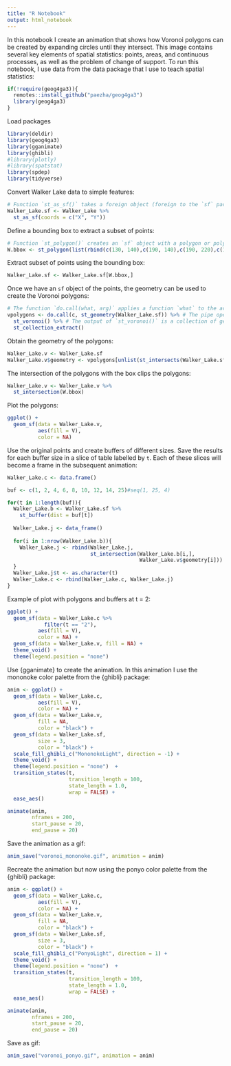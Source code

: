 ```yaml
---
title: "R Notebook"
output: html_notebook
---
```


In this notebook I create an animation that shows how Voronoi polygons can be created by expanding circles until they intersect. This image contains several key elements of spatial statistics: points, areas, and continuous processes, as well as the problem of change of support. To run this notebook, I use data from the data package that I use to teach spatial statistics:
```r
if(!require(geog4ga3)){
  remotes::install_github("paezha/geog4ga3")
  library(geog4ga3)
}
```

Load packages
```r
library(deldir)
library(geog4ga3)
library(gganimate)
library(ghibli)
#library(plotly)
#library(spatstat)
library(spdep)
library(tidyverse)
```
Convert Walker Lake data to simple features:
```r
# Function `st_as_sf()` takes a foreign object (foreign to the `sf` package) and converts it into a simple features object. If the foreign object is points, the coordinates can be named by means of the argument `coords`. 
Walker_Lake.sf <- Walker_Lake %>% 
  st_as_sf(coords = c("X", "Y"))
```

Define a bounding box to extract a subset of points:
```r
# Function `st_polygon()` creates an `sf` object with a polygon or polygons. In this case, we create a single polygon, a rectangle with corners given by the coordinates in the function. 
W.bbox <- st_polygon(list(rbind(c(130, 140),c(190, 140),c(190, 220),c(130, 220),c(130, 140))))
```

Extract subset of points using the bounding box:
```r
Walker_Lake.sf <- Walker_Lake.sf[W.bbox,]
```

Once we have an `sf` object of the points, the geometry can be used to create the Voronoi polygons:
```r
# The function `do.call(what, arg)` applies a function `what` to the argument `arg`. In this case, we extract the geometry of the `sf` object (i.e., the coordinates of the points) and apply the function `c()` to concatenate the coordinates to obtain a MULTIPOINT object.   
vpolygons <- do.call(c, st_geometry(Walker_Lake.sf)) %>% # The pipe operator passes the MuLTIPOINT object to function `st_voronoi()`
  st_voronoi() %>% # The output of `st_voronoi()` is a collection of geometries, which we pass to the following function for extraction.
  st_collection_extract()
```

Obtain the geometry of the polygons:
```r
Walker_Lake.v <- Walker_Lake.sf
Walker_Lake.v$geometry <- vpolygons[unlist(st_intersects(Walker_Lake.sf, vpolygons))] 
```

The intersection of the polygons with the box clips the polygons:
```r
Walker_Lake.v <- Walker_Lake.v %>%
  st_intersection(W.bbox)
```

Plot the polygons:
```r
ggplot() + 
  geom_sf(data = Walker_Lake.v, 
          aes(fill = V), 
          color = NA)
```

Use the original points and create buffers of different sizes. Save the results for each buffer size in a slice of table labelled by `t`. Each of these slices will become a frame in the subsequent animation:
```r

Walker_Lake.c <- data.frame()

buf <- c(1, 2, 4, 6, 8, 10, 12, 14, 25)#seq(1, 25, 4)

for(t in 1:length(buf)){
  Walker_Lake.b <- Walker_Lake.sf %>% 
    st_buffer(dist = buf[t])
  
  Walker_Lake.j <- data_frame()
  
  for(i in 1:nrow(Walker_Lake.b)){
    Walker_Lake.j <- rbind(Walker_Lake.j,  
                           st_intersection(Walker_Lake.b[i,],
                                           Walker_Lake.v$geometry[i]))
  }
  Walker_Lake.j$t <- as.character(t)
  Walker_Lake.c <- rbind(Walker_Lake.c, Walker_Lake.j)
}
```

Example of plot with polygons and buffers at t = 2:
```r
ggplot() + 
  geom_sf(data = Walker_Lake.c %>% 
            filter(t == "2"), 
          aes(fill = V), 
          color = NA) + 
  geom_sf(data = Walker_Lake.v, fill = NA) +
  theme_void() +
  theme(legend.position = "none") 
```
Use {gganimate} to create the animation. In this animation I use the mononoke color palette from the {ghibli} package:
```r
anim <- ggplot() + 
  geom_sf(data = Walker_Lake.c,
          aes(fill = V),
          color = NA) + 
  geom_sf(data = Walker_Lake.v,
          fill = NA,
          color = "black") +
  geom_sf(data = Walker_Lake.sf,
          size = 3,
          color = "black") +
  scale_fill_ghibli_c("MononokeLight", direction = -1) +
  theme_void() +
  theme(legend.position = "none")  +
  transition_states(t,
                    transition_length = 100,
                    state_length = 1.0,
                    wrap = FALSE) +
  ease_aes()

animate(anim, 
        nframes = 200,
        start_pause = 20,
        end_pause = 20)
```

Save the animation as a gif:
```r
anim_save("voronoi_mononoke.gif", animation = anim)
```

Recreate the animation but now using the ponyo color palette from the {ghibli} package:
```r
anim <- ggplot() + 
  geom_sf(data = Walker_Lake.c,
          aes(fill = V),
          color = NA) + 
  geom_sf(data = Walker_Lake.v,
          fill = NA,
          color = "black") +
  geom_sf(data = Walker_Lake.sf,
          size = 3,
          color = "black") +
  scale_fill_ghibli_c("PonyoLight", direction = 1) +
  theme_void() +
  theme(legend.position = "none")  +
  transition_states(t,
                    transition_length = 100,
                    state_length = 1.0,
                    wrap = FALSE) +
  ease_aes()

animate(anim, 
        nframes = 200,
        start_pause = 20,
        end_pause = 20)
```

Save as gif:
```r
anim_save("voronoi_ponyo.gif", animation = anim)
```